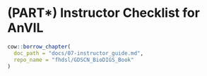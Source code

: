 # (PART\*) Instructor Checklist for AnVIL {-}

:::: {.borrowed_chunk}
```r
cow::borrow_chapter(
  doc_path = "docs/07-instructor_guide.md",
  repo_name = "fhdsl/GDSCN_BioDIGS_Book"
)
```
::::
